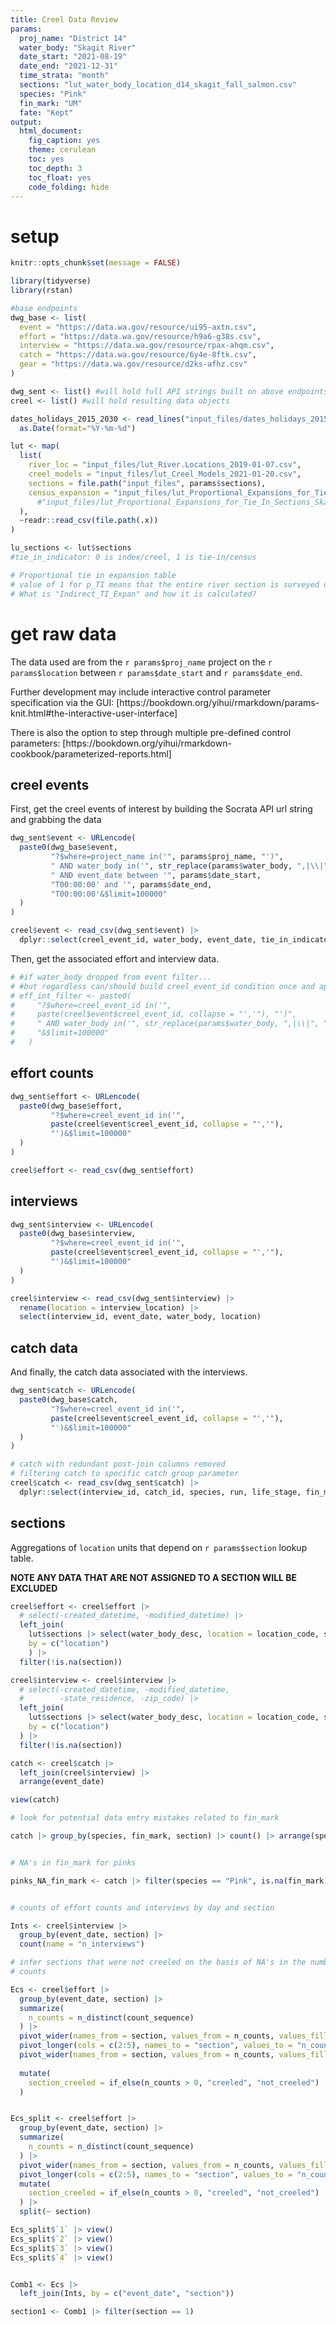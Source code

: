 ```yaml
---
title: Creel Data Review 
params:
  proj_name: "District 14"
  water_body: "Skagit River"
  date_start: "2021-08-19"   
  date_end: "2021-12-31"
  time_strata: "month"
  sections: "lut_water_body_location_d14_skagit_fall_salmon.csv"
  species: "Pink"
  fin_mark: "UM"
  fate: "Kept"
output:
  html_document:
    fig_caption: yes
    theme: cerulean
    toc: yes
    toc_depth: 3
    toc_float: yes
    code_folding: hide
---
```


# setup 

```r
knitr::opts_chunk$set(message = FALSE)

library(tidyverse)
library(rstan)

#base endpoints
dwg_base <- list(
  event = "https://data.wa.gov/resource/ui95-axtn.csv",
  effort = "https://data.wa.gov/resource/h9a6-g38s.csv",
  interview = "https://data.wa.gov/resource/rpax-ahqm.csv",
  catch = "https://data.wa.gov/resource/6y4e-8ftk.csv",
  gear = "https://data.wa.gov/resource/d2ks-afhz.csv"
)

dwg_sent <- list() #will hold full API strings built on above endpoints with params
creel <- list() #will hold resulting data objects

dates_holidays_2015_2030 <- read_lines("input_files/dates_holidays_2015_2030.txt") |> 
  as.Date(format="%Y-%m-%d")

lut <- map(
  list(
    river_loc = "input_files/lut_River.Locations_2019-01-07.csv",
    creel_models = "input_files/lut_Creel_Models_2021-01-20.csv",
    sections = file.path("input_files", params$sections),
    census_expansion = "input_files/lut_Proportional_Expansions_for_Tie_In_Sections_Skagit_Fall_Salmon_2021.csv"
      #"input_files/lut_Proportional_Expansions_for_Tie_In_Sections_Skagit_Steelhead_2021_Example.csv" 
  ),
  ~readr::read_csv(file.path(.x))
)

lu_sections <- lut$sections
#tie_in_indicator: 0 is index/creel, 1 is tie-in/census

# Proportional tie in expansion table 
# value of 1 for p_TI means that the entire river section is surveyed during census counts?
# What is "Indirect_TI_Expan" and how it is calculated?

```



# get raw data

The data used are from the `r params$proj_name` project on the `r params$location` between `r params$date_start` and `r params$date_end`.

Further development may include interactive control parameter specification via the GUI: [https://bookdown.org/yihui/rmarkdown/params-knit.html#the-interactive-user-interface]

There is also the option to step through multiple pre-defined control parameters:
[https://bookdown.org/yihui/rmarkdown-cookbook/parameterized-reports.html]

## creel events

First, get the creel events of interest by building the Socrata API url string and grabbing the data

```r
dwg_sent$event <- URLencode(
  paste0(dwg_base$event,
         "?$where=project_name in('", params$proj_name, "')",
         " AND water_body in('", str_replace(params$water_body, ",|\\|", "','"), "')",
         " AND event_date between '", params$date_start,
         "T00:00:00' and '", params$date_end,
         "T00:00:00'&$limit=100000"
  )
)

creel$event <- read_csv(dwg_sent$event) |> 
  dplyr::select(creel_event_id, water_body, event_date, tie_in_indicator)
```

Then, get the associated effort and interview data.

```r
# #if water_body dropped from event filter...
# #but regardless can/should build creel_event_id condition once and apply twice?
# eff_int_filter <- paste0(
#     "?$where=creel_event_id in('",
#     paste(creel$event$creel_event_id, collapse = "','"), "')",
#     " AND water_body in('", str_replace(params$water_body, ",|\\|", "','"), "')",
#     "&$limit=100000"
#   )

```

## effort counts

```r
dwg_sent$effort <- URLencode(
  paste0(dwg_base$effort,
         "?$where=creel_event_id in('",
         paste(creel$event$creel_event_id, collapse = "','"),
         "')&$limit=100000"
  )
)

creel$effort <- read_csv(dwg_sent$effort)

```

## interviews

```r
dwg_sent$interview <- URLencode(
  paste0(dwg_base$interview,
         "?$where=creel_event_id in('",
         paste(creel$event$creel_event_id, collapse = "','"),
         "')&$limit=100000"
  )
)

creel$interview <- read_csv(dwg_sent$interview) |> 
  rename(location = interview_location) |> 
  select(interview_id, event_date, water_body, location)
```

## catch data

And finally, the catch data associated with the interviews.

```r
dwg_sent$catch <- URLencode(
  paste0(dwg_base$catch,
         "?$where=creel_event_id in('",
         paste(creel$event$creel_event_id, collapse = "','"),
         "')&$limit=100000"
  )
)

# catch with redundant post-join columns removed 
# filtering catch to specific catch group parameter
creel$catch <- read_csv(dwg_sent$catch) |>
  dplyr::select(interview_id, catch_id, species, run, life_stage, fin_mark, fate, fish_count) 


```



## sections

Aggregations of `location` units that depend on `r params$section` lookup table.

**NOTE ANY DATA THAT ARE NOT ASSIGNED TO A SECTION WILL BE EXCLUDED**

```r
creel$effort <- creel$effort |> 
  # select(-created_datetime, -modified_datetime) |>
  left_join(
    lut$sections |> select(water_body_desc, location = location_code, section),
    by = c("location")
    ) |> 
  filter(!is.na(section))

creel$interview <- creel$interview |> 
  # select(-created_datetime, -modified_datetime,
  #        -state_residence, -zip_code) |> 
  left_join(
    lut$sections |> select(water_body_desc, location = location_code, section),
    by = c("location")
  ) |> 
  filter(!is.na(section))

```


```r

catch <- creel$catch |> 
  left_join(creel$interview) |> 
  arrange(event_date)

view(catch)

# look for potential data entry mistakes related to fin_mark

catch |> group_by(species, fin_mark, section) |> count() |> arrange(species, section) |>  view()


# NA's in fin_mark for pinks 

pinks_NA_fin_mark <- catch |> filter(species == "Pink", is.na(fin_mark))


# counts of effort counts and interviews by day and section 

Ints <- creel$interview |> 
  group_by(event_date, section) |> 
  count(name = "n_interviews")

# infer sections that were not creeled on the basis of NA's in the number of index
# counts 

Ecs <- creel$effort |> 
  group_by(event_date, section) |> 
  summarize(
    n_counts = n_distinct(count_sequence)
  ) |> 
  pivot_wider(names_from = section, values_from = n_counts, values_fill = 0) |> 
  pivot_longer(cols = c(2:5), names_to = "section", values_to = "n_counts") |>
  pivot_wider(names_from = section, values_from = n_counts, values_fill = 0) 
  
  mutate(
    section_creeled = if_else(n_counts > 0, "creeled", "not_creeled")
  )


Ecs_split <- creel$effort |> 
  group_by(event_date, section) |> 
  summarize(
    n_counts = n_distinct(count_sequence)
  ) |> 
  pivot_wider(names_from = section, values_from = n_counts, values_fill = 0) |> 
  pivot_longer(cols = c(2:5), names_to = "section", values_to = "n_counts") |> 
  mutate(
    section_creeled = if_else(n_counts > 0, "creeled", "not_creeled")
  ) |>
  split(~ section)

Ecs_split$`1` |> view()
Ecs_split$`2` |> view()
Ecs_split$`3` |> view()
Ecs_split$`4` |> view()


Comb1 <- Ecs |> 
  left_join(Ints, by = c("event_date", "section"))

section1 <- Comb1 |> filter(section == 1)

```


